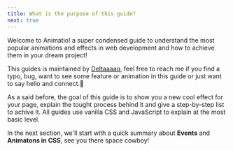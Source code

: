 ```yaml
---
title: What is the purpose of this guide?
next: true
---
```


Welcome to Animatio! a super condensed guide to understand the most popular animations and effects in web development and how to achieve them in your dream project!

This guides is maintained by <a href="https://twitter.com/carlosviller" target="_blank">Deltaaaaq</a>, feel free to reach me if you find a typo, bug, want to see some feature or animation in this guide or just want to say hello and connect.👋

As a said before, the goal of this guide is to show you a new cool effect for your page, explain the tought process behind it and give a step-by-step list to achive it. All guides use vanilla CSS and JavaScript to explain at the most basic level.

In the next section, we'll start with a quick summary about **Events** and **Animatons in CSS**, see you there space cowboy!
